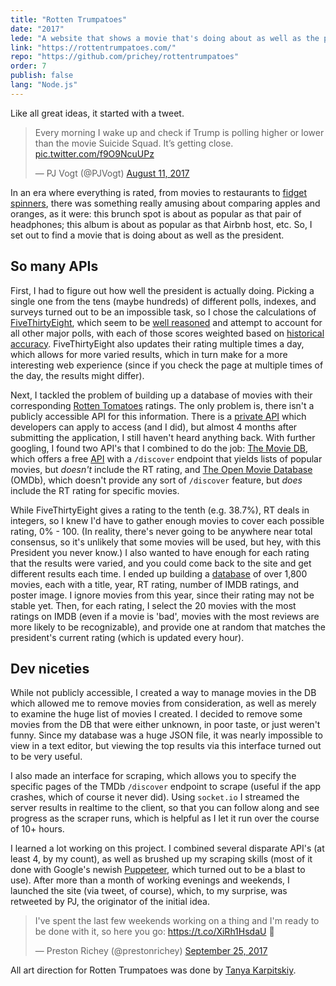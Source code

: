 ```yaml
---
title: "Rotten Trumpatoes"
date: "2017"
lede: "A website that shows a movie that's doing about as well as the president."
link: "https://rottentrumpatoes.com/"
repo: "https://github.com/prichey/rottentrumpatoes"
order: 7
publish: false
lang: "Node.js"
---
```





<section class="blog-section">

Like all great ideas, it started with a tweet.

<blockquote class="twitter-tweet" data-cards="hidden" data-lang="en"><p lang="en" dir="ltr">Every morning I wake up and check if Trump is polling higher or lower than the movie Suicide Squad. It’s getting close. <a href="https://t.co/f9O9NcuUPz">pic.twitter.com/f9O9NcuUPz</a></p>&mdash; PJ Vogt (@PJVogt) <a href="https://twitter.com/PJVogt/status/895824447113842689?ref_src=twsrc%5Etfw">August 11, 2017</a></blockquote>

In an era where everything is rated, from movies to restaurants to <a href="https://thewirecutter.com/reviews/best-fidget-spinners/" target="_blank">fidget spinners</a>, there was something really amusing about comparing apples and oranges, as it were: this brunch spot is about as popular as that pair of headphones; this album is about as popular as that Airbnb host, etc. So, I set out to find a movie that is doing about as well as the president.

<div class="blog-inset">
  <ZoomImage src={index} zoomSrc={indexZoom} alt='Rotten Trumpatoes' />
</div>

</section>

<section class="blog-section">

## So many APIs

First, I had to figure out how well the president is actually doing. Picking a single one from the tens (maybe hundreds) of different polls, indexes, and surveys turned out to be an impossible task, so I chose the calculations of <a href="http://fivethirtyeight.com/" target="_blank">FiveThirtyEight</a>, which seem to be <a href="http://fivethirtyeight.com/features/how-were-tracking-donald-trumps-approval-ratings/" target="_blank">well reasoned</a> and attempt to account for all other major polls, with each of those scores weighted based on <a href="https://projects.fivethirtyeight.com/pollster-ratings/" target="_blank">historical accuracy</a>. FiveThirtyEight also updates their rating multiple times a day, which allows for more varied results, which in turn make for a more interesting web experience (since if you check the page at multiple times of the day, the results might differ).

Next, I tackled the problem of building up a database of movies with their corresponding <a href="https://www.rottentomatoes.com/" target="_blank">Rotten Tomatoes</a> ratings. The only problem is, there isn't a publicly accessible API for this information. There is a <a href="https://developer.fandango.com/Rotten_Tomatoes" target="_blank">private API</a> which developers can apply to access (and I did), but almost 4 months after submitting the application, I still haven't heard anything back. With further googling, I found two API's that I combined to do the job: <a href="https://www.themoviedb.org/" target="_blank">The Movie DB</a>, which offers a free <a href="https://www.themoviedb.org/documentation/api" target="_blank">API</a> with a `/discover` endpoint that yields lists of popular movies, but *doesn't* include the RT rating, and <a href="http://www.omdbapi.com/" target="_blank">The Open Movie Database</a> (OMDb), which doesn't provide any sort of `/discover` feature, but *does* include the RT rating for specific movies.

While FiveThirtyEight gives a rating to the tenth (e.g. 38.7%), RT deals in integers, so I knew I'd have to gather enough movies to cover each possible rating, 0% - 100. (In reality, there's never going to be anywhere near total consensus, so it's unlikely that some movies will be used, but hey, with this President you never know.) I also wanted to have enough for each rating that the results were varied, and you could come back to the site and get different results each time. I ended up building a <a href="https://github.com/prichey/rottentrumpatoes/blob/master/movies.json" target="_blank">database</a> of over 1,800 movies, each with a title, year, RT rating, number of IMDB ratings, and poster image. I ignore movies from this year, since their rating may not be stable yet. Then, for each rating, I select the 20 movies with the most ratings on IMDB (even if a movie is 'bad', movies with the most reviews are more likely to be recognizable), and provide one at random that matches the president's current rating (which is updated every hour).
</section>

<section class="blog-section">

## Dev niceties

While not publicly accessible, I created a way to manage movies in the DB which allowed me to remove movies from consideration, as well as merely to examine the huge list of movies I created. I decided to remove some movies from the DB that were either unknown, in poor taste, or just weren't funny. Since my database was a huge JSON file, it was nearly impossible to view in a text editor, but viewing the top results via this interface turned out to be very useful.

<div class="blog-inset">
  <ZoomImage src={movies} zoomSrc={moviesZoom} alt='Movies Interface' />
</div>

I also made an interface for scraping, which allows you to specify the specific pages of the TMDb `/discover` endpoint to scrape (useful if the app crashes, which of course it never did). Using `socket.io` I streamed the server results in realtime to the client, so that you can follow along and see progress as the scraper runs, which is helpful as I let it run over the course of 10+ hours.

<div class="blog-inset">
  <ZoomImage src={scrape} zoomSrc={scrapeZoom} alt='Scraping Interface' />
</div>

I learned a lot working on this project. I combined several disparate API's (at least 4, by my count), as well as brushed up my scraping skills (most of it done with Google's newish <a href="https://github.com/GoogleChrome/puppeteer" target="_blank">Puppeteer</a>, which turned out to be a blast to use). After more than a month of working evenings and weekends, I launched the site (via tweet, of course), which, to my surprise, was retweeted by PJ, the originator of the initial idea.

<blockquote class="twitter-tweet" data-cards="hidden" data-lang="en"><p lang="en" dir="ltr">I&#39;ve spent the last few weekends working on a thing and I&#39;m ready to be done with it, so here you go: <a href="https://t.co/XiRh1HsdaU">https://t.co/XiRh1HsdaU</a> 🎈</p>&mdash; Preston Richey (@prestonrichey) <a href="https://twitter.com/prestonrichey/status/912454228622397440?ref_src=twsrc%5Etfw">September 25, 2017</a></blockquote>


All art direction for Rotten Trumpatoes was done by <a href="http://www.tanyakarpitskiy.com/" target="_blank">Tanya Karpitskiy</a>.
</section>

